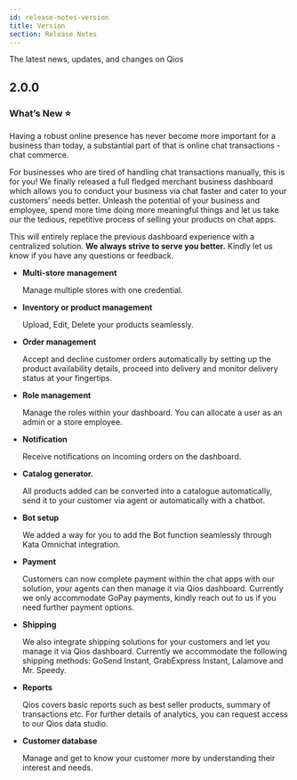 ```yaml
---
id: release-notes-version
title: Version
section: Release Notes
---
```


The latest news, updates, and changes on Qios

## 2.0.0

<ImageWrapper>
  <NextImage
    src="/assets/images/products/qios/release-notes/qios-illustration.webp"
    alt="Qios Illustration"
    layout="responsive"
    naturalWidth={720}
    naturalHeight={232}
  />
</ImageWrapper>

### What’s New ⭐️

Having a robust online presence has never become more important for a business than today, a substantial part of that is online chat transactions - chat commerce.

For businesses who are tired of handling chat transactions manually, this is for you! We finally released a full fledged merchant business dashboard which allows you to conduct your business via chat faster and cater to your customers’ needs better. Unleash the potential of your business and employee, spend more time doing more meaningful things and let us take our the tedious, repetitive process of selling your products on chat apps.

This will entirely replace the previous dashboard experience with a centralized solution. **We always strive to serve you better.** Kindly let us know if you have any questions or feedback.

- **Multi-store management**

  Manage multiple stores with one credential.

- **Inventory or product management**

  Upload, Edit, Delete your products seamlessly.

- **Order management**

  Accept and decline customer orders automatically by setting up the product availability details, proceed into delivery and monitor delivery status at your fingertips.

- **Role management**

  Manage the roles within your dashboard. You can allocate a user as an admin or a store employee.

- **Notification**

  Receive notifications on incoming orders on the dashboard.

- **Catalog generator.**

  All products added can be converted into a catalogue automatically, send it to your customer via agent or automatically with a chatbot.

- **Bot setup**

  We added a way for you to add the Bot function seamlessly through Kata Omnichat integration.

- **Payment**

  Customers can now complete payment within the chat apps with our solution, your agents can then manage it via Qios dashboard. Currently we only accommodate GoPay payments, kindly reach out to us if you need further payment options.

- **Shipping**

  We also integrate shipping solutions for your customers and let you manage it via Qios dashboard. Currently we accommodate the following shipping methods: GoSend Instant, GrabExpress Instant, Lalamove and Mr. Speedy.

- **Reports**

  Qios covers basic reports such as best seller products, summary of transactions etc. For further details of analytics, you can request access to our Qios data studio.

- **Customer database**

  Manage and get to know your customer more by understanding their interest and needs.
